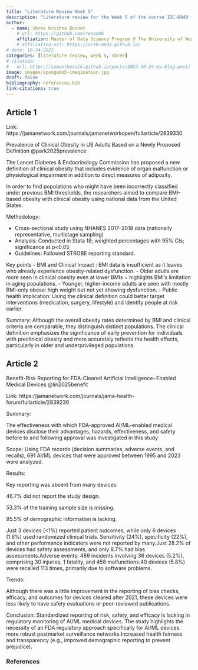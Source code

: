 ```yaml
---
title: "Literature Review Week 5"
description: "Literature review for the Week 5 of the course IDC-6940 for Fall 2025"
author:
  - name: Shree Krishna Basnet
    # url: https://github.com/renanmb
    affiliation: Master of Data Science Program @ The University of West Florida (UWF)
    # affiliation-url: https://ucsb-meds.github.io/
# date: 10-24-2022
categories: [literature review, week 5, shree]
# citation:
#   url: https://samanthacsik.github.io/posts/2022-10-24-my-blog-post/
image: images/spongebob-imagination.jpg
draft: false
bibliography: references.bib
link-citations: true
---
```


## Article 1

Link: https://jamanetwork.com/journals/jamanetworkopen/fullarticle/2839330 

Prevalence of Clinical Obesity in US Adults Based on a Newly Proposed Definition @park2025prevalence


The Lancet Diabetes & Endocrinology Commission has proposed a new definition of clinical obesity that includes evidence of organ malfunction or physiological impairment in addition to direct measures of adiposity.

In order to find populations who might have been incorrectly classified under previous BMI thresholds, the researchers aimed to compare BMI-based obesity with clinical obesity using national data from the United States.

Methodology: 

- Cross-sectional study using NHANES 2017–2018 data (nationally representative, multistage sampling)
- Analysis: Conducted in Stata 18; weighted percentages with 95% CIs; significance at p<0.05 
- Guidelines: Followed STROBE reporting standard.

Key points 
- BMI and Clinical Impact : BMI data is insufficient as it leaves who already experience obesity-related dysfunction.
- Older adults are more seen in clinical obesity even at lower BMIs = highlights BMI’s limitation in aging populations.
- Younger, higher-income adults are seen with mostly BMI-only obese: high weight but not yet showing dysfunction.
- Public health implication: Using the clinical definition could better target interventions (medication, surgery, lifestyle) and identify people at risk earlier.

Summary: 
Although the overall obesity rates determined by BMI and clinical criteria are comparable, they distinguish distinct populations. The clinical definition emphasizes the significance of early prevention for individuals with preclinical obesity and more accurately reflects the health effects, particularly in older and underprivileged populations.

## Article 2

Benefit-Risk Reporting for FDA-Cleared Artificial Intelligence−Enabled Medical Devices @lin2025benefit

Link: https://jamanetwork.com/journals/jama-health-forum/fullarticle/2839236 

Summary: 

The effectiveness with which FDA-approved AI/ML-enabled medical devices disclose their advantages, hazards, effectiveness, and safety before to and following approval was investigated in this study

Scope: Using FDA records (decision summaries, adverse events, and recalls), 691 AI/ML devices that were approved between 1995 and 2023 were analyzed.

Results:

Key reporting was absent from many devices:

46.7% did not report the study design.

53.3% of the training sample size is missing.

95.5% of demographic information is lacking.

Just 3 devices (<1%) reported patient outcomes, while only 6 devices (1.6%) used randomized clinical trials. Sensitivity (24%), specificity (22%), and other performance indicators were not reported by many.Just 28.2% of devices had safety assessments, and only 8.7% had bias assessments.Adverse events: 489 incidents involving 36 devices (5.2%), comprising 30 injuries, 1 fatality, and 458 malfunctions.40 devices (5.8%) were recalled 113 times, primarily due to software problems.

Trends: 

Although there was a little improvement in the reporting of bias checks, efficacy, and outcomes for devices cleared after 2021, these devices were less likely to have safety evaluations or peer-reviewed publications.

Conclusion: Standardized reporting of risk, safety, and efficacy is lacking in regulatory monitoring of AI/ML medical devices. The study highlights the necessity of an FDA regulatory approach specifically for AI/ML devices.
more robust postmarket surveillance networks.Increased health fairness and transparency (e.g., improved demographic reporting to prevent prejudice).

### References

::: {#refs}
:::